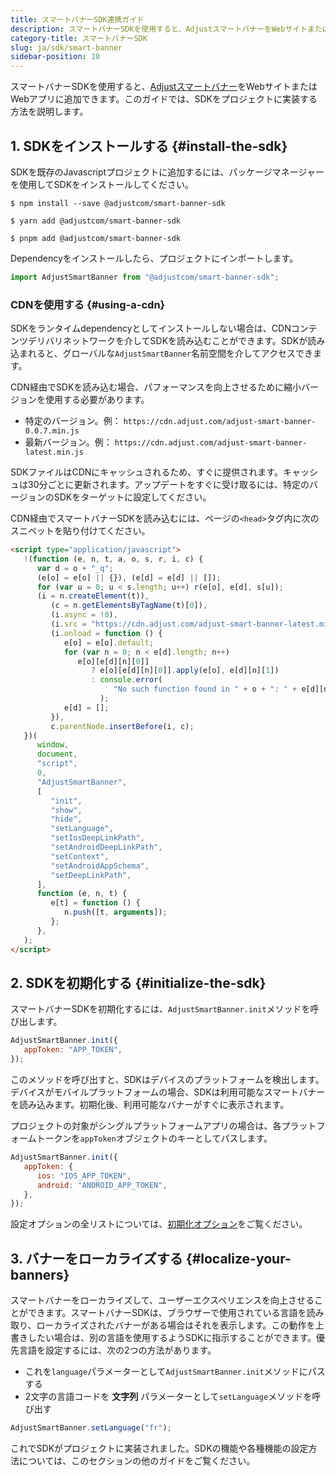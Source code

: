 ```yaml
---
title: スマートバナーSDK連携ガイド
description: スマートバナーSDKを使用すると、AdjustスマートバナーをWebサイトまたはWebアプリに追加できます。
category-title: スマートバナーSDK
slug: ja/sdk/smart-banner
sidebar-position: 10
---
```


スマートバナーSDKを使用すると、[Adjustスマートバナー](https://www.adjust.com/glossary/smart-banners/)をWebサイトまたはWebアプリに追加できます。このガイドでは、SDKをプロジェクトに実装する方法を説明します。

## 1\. SDKをインストールする {#install-the-sdk}

SDKを既存のJavascriptプロジェクトに追加するには、パッケージマネージャーを使用してSDKをインストールしてください。

<Tabs>
<Tab title="npm">

```console
$ npm install --save @adjustcom/smart-banner-sdk
```

</Tab>
<Tab title="Yarn">

```console
$ yarn add @adjustcom/smart-banner-sdk
```

</Tab>
<Tab title="pnpm">

```console
$ pnpm add @adjustcom/smart-banner-sdk
```

</Tab>
</Tabs>

Dependencyをインストールしたら、プロジェクトにインポートします。

```js
import AdjustSmartBanner from "@adjustcom/smart-banner-sdk";
```

### CDNを使用する {#using-a-cdn}

SDKをランタイムdependencyとしてインストールしない場合は、CDNコンテンツデリバリネットワークを介してSDKを読み込むことができます。SDKが読み込まれると、グローバルな`AdjustSmartBanner`名前空間を介してアクセスできます。

CDN経由でSDKを読み込む場合、パフォーマンスを向上させるために縮小バージョンを使用する必要があります。

-  特定のバージョン。例： `https://cdn.adjust.com/adjust-smart-banner-0.0.7.min.js`
-  最新バージョン。例： `https://cdn.adjust.com/adjust-smart-banner-latest.min.js`

SDKファイルはCDNにキャッシュされるため、すぐに提供されます。キャッシュは30分ごとに更新されます。アップデートをすぐに受け取るには、特定のバージョンのSDKをターゲットに設定してください。

CDN経由でスマートバナーSDKを読み込むには、ページの`<head>`タグ内に次のスニペットを貼り付けてください。

```html
<script type="application/javascript">
   !(function (e, n, t, a, o, s, r, i, c) {
      var d = o + "_q";
      (e[o] = e[o] || {}), (e[d] = e[d] || []);
      for (var u = 0; u < s.length; u++) r(e[o], e[d], s[u]);
      (i = n.createElement(t)),
         (c = n.getElementsByTagName(t)[0]),
         (i.async = !0),
         (i.src = "https://cdn.adjust.com/adjust-smart-banner-latest.min.js"),
         (i.onload = function () {
            e[o] = e[o].default;
            for (var n = 0; n < e[d].length; n++)
               e[o][e[d][n][0]]
                  ? e[o][e[d][n][0]].apply(e[o], e[d][n][1])
                  : console.error(
                       "No such function found in " + o + ": " + e[d][n][0],
                    );
            e[d] = [];
         }),
         c.parentNode.insertBefore(i, c);
   })(
      window,
      document,
      "script",
      0,
      "AdjustSmartBanner",
      [
         "init",
         "show",
         "hide",
         "setLanguage",
         "setIosDeepLinkPath",
         "setAndroidDeepLinkPath",
         "setContext",
         "setAndroidAppSchema",
         "setDeepLinkPath",
      ],
      function (e, n, t) {
         e[t] = function () {
            n.push([t, arguments]);
         };
      },
   );
</script>
```

## 2\. SDKを初期化する {#initialize-the-sdk}

スマートバナーSDKを初期化するには、`AdjustSmartBanner.init`メソッドを呼び出します。

```js
AdjustSmartBanner.init({
   appToken: "APP_TOKEN",
});
```

このメソッドを呼び出すと、SDKはデバイスのプラットフォームを検出します。デバイスがモバイルプラットフォームの場合、SDKは利用可能なスマートバナーを読み込みます。初期化後、利用可能なバナーがすぐに表示されます。

プロジェクトの対象がシングルプラットフォームアプリの場合は、各プラットフォームトークンを`appToken`オブジェクトのキーとしてパスします。

```js
AdjustSmartBanner.init({
   appToken: {
      ios: "IOS_APP_TOKEN",
      android: "ANDROID_APP_TOKEN",
   },
});
```

<Callout type="note">

設定オプションの全リストについては、[初期化オプション](/ja/sdk/smart-banner/init-options)をご覧ください。

</Callout>

## 3\. バナーをローカライズする {#localize-your-banners}

スマートバナーをローカライズして、ユーザーエクスペリエンスを向上させることができます。スマートバナーSDKは、ブラウザーで使用されている言語を読み取り、ローカライズされたバナーがある場合はそれを表示します。この動作を上書きしたい場合は、別の言語を使用するようSDKに指示することができます。優先言語を設定するには、次の2つの方法があります。

-  これを`language`パラメーターとして`AdjustSmartBanner.init`メソッドにパスする
-  2文字の言語コードを **文字列** パラメーターとして`setLanguage`メソッドを呼び出す

```js
AdjustSmartBanner.setLanguage("fr");
```

これでSDKがプロジェクトに実装されました。SDKの機能や各種機能の設定方法については、このセクションの他のガイドをご覧ください。
